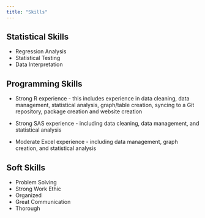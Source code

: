 ```yaml
---
title: "Skills"
---
```


## Statistical Skills

* Regression Analysis
* Statistical Testing
* Data Interpretation
  
## Programming Skills

* Strong R experience - this includes experience in data cleaning, data management, statistical analysis, graph/table creation, syncing to a Git repository, package creation and website creation

* Strong SAS experience - including data cleaning, data management, and statistical analysis

* Moderate Excel experience - including data management, graph creation, and statistical analysis

## Soft Skills

* Problem Solving
* Strong Work Ethic
* Organized
* Great Communication
* Thorough